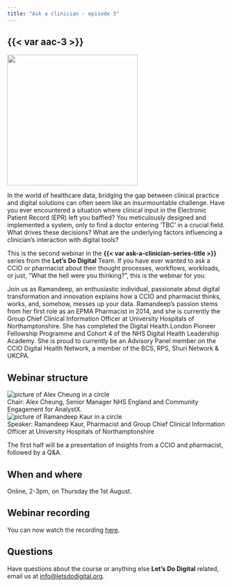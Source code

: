 ```yaml
---
title: "Ask a clinician - episode 3"
---
```


## {{< var aac-3 >}}

![](/media/drugs-in-a-dish.jpg){height=300px fig-align="center" fig-alt="A pill in each outstretched hand of a male doctor"}

In the world of healthcare data, bridging the gap between clinical practice and digital solutions can often seem like an insurmountable challenge. Have you ever encountered a situation where clinical input in the Electronic Patient Record (EPR) left you baffled? You meticulously designed and implemented a system, only to find a doctor entering 'TBC' in a crucial field. What drives these decisions? What are the underlying factors influencing a clinician's interaction with digital tools?

This is the second webinar in the **{{< var ask-a-clinician-series-title >}}** series from the **Let’s Do Digital** Team. If you have ever wanted to ask a CCIO or pharmacist about their thought processes, workflows, workloads, or just, “What the hell were you thinking?”, this is the webinar for you.

Join us as Ramandeep, an enthusiastic individual, passionate about digital transformation and innovation explains how a CCIO and pharmacist thinks, works, and, somehow, messes up your data. Ramandeep's passion stems from her first role as an EPMA Pharmacist in 2014, and she is currently the Group Chief Clinical Information Officer at University Hospitals of Northamptonshire. She has completed the Digital Health.London Pioneer Fellowship Programme and Cohort 4 of the NHS Digital Health Leadership Academy. She is proud to currently be an Advisory Panel member on the CCIO Digital Health Network, a member of the BCS, RPS, Shuri Network & UKCPA.


## Webinar structure

```{=html}
<div class="agenda-container">
    <div class="agenda-row">
        <div class="agenda-image-container">
            <img src="/media/alex-cheung.png" alt="picture of Alex Cheung in a circle" class="agenda-image">
        </div>
        <div class="agenda-text-container">
            Chair: Alex Cheung, Senior Manager NHS England and Community Engagement for AnalystX.
        </div>
    </div>
</div>
<div class="agenda-container">
    <div class="agenda-row">
        <div class="agenda-image-container">
            <img src="/media/ramandeep-kaur.png" alt="picture of Ramandeep Kaur in a circle" class="agenda-image">
        </div>
        <div class="agenda-text-container">
            Speaker: Ramandeep Kaur, Pharmacist and Group Chief Clinical Information Officer at University Hospitals of Northamptonshire
        </div>
    </div>
</div>
```

The first half will be a presentation of insights from a CCIO and pharmacist, followed by a Q&A.


## When and where

Online, 2-3pm, on Thursday the 1st August.


## Webinar recording

You can now watch the recording [here](https://youtube.com/live/jw_9zOJoeLM?feature=share).


## Questions

Have questions about the course or anything else **Let's Do Digital** related, email us at [info@letsdodigital.org](mailto:info@letsdodigital.org).
